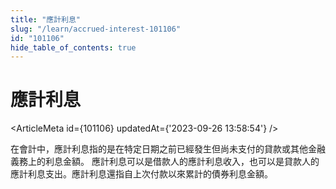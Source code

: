 ```yaml
---
title: "應計利息"
slug: "/learn/accrued-interest-101106"
id: "101106"
hide_table_of_contents: true
---
```



# 應計利息

<ArticleMeta id={101106} updatedAt={'2023-09-26 13:58:54'} />
<div className='border-solid border-b border-t-0 my-4 border-[var(--ifm-color-gray-300)]' />

在會計中，應計利息指的是在特定日期之前已經發生但尚未支付的貸款或其他金融義務上的利息金額。 應計利息可以是借款人的應計利息收入，也可以是貸款人的應計利息支出。應計利息還指自上次付款以來累計的債券利息金額。
